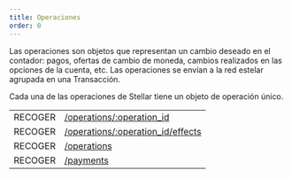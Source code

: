 ```yaml
---
title: Operaciones
order: 0
---
```



Las operaciones son objetos que representan un cambio deseado en el contador: pagos, ofertas de cambio de moneda, cambios realizados en las opciones de la cuenta, etc. Las operaciones se envían a la red estelar agrupada en una Transacción.

Cada una de las operaciones de Stellar tiene un objeto de operación único.

<EndpointsTable title="Endpoints">

|         |                                                                                   |
| ------- | --------------------------------------------------------------------------------- |
| RECOGER | [/operations/:operation_id](../../retrieve-an-operation.api.mdx)                  |
| RECOGER | [/operations/:operation_id/effects](../../retrieve-an-operations-effects.api.mdx) |
| RECOGER | [/operations](../../list-all-operations.api.mdx)                                  |
| RECOGER | [/payments](../../list-all-payments.api.mdx)                                      |

</EndpointsTable>
